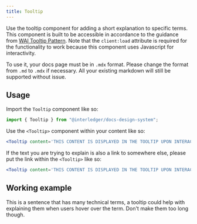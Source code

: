 ```yaml
---
title: Tooltip
---
```



Use the tooltip component for adding a short explanation to specific terms. This component is built to be accessible in accordance to the guidance from [WAI Tooltip Pattern](https://www.w3.org/WAI/ARIA/apg/patterns/tooltip/). Note that the `client:load` attribute is required for the functionality to work because this component uses Javascript for interactivity.

To use it, your docs page must be in `.mdx` format. Please change the format from `.md` to `.mdx` if necessary. All your existing markdown will still be supported without issue.

## Usage

Import the `Tooltip` component like so:

```jsx
import { Tooltip } from "@interledger/docs-design-system";
```

Use the `<Tooltip>` component within your content like so:

```jsx
<Tooltip content='THIS CONTENT IS DISPLAYED IN THE TOOLTIP UPON INTERACTION' client:load><span>text that you are trying to explain</span></Tooltip>.
```

If the text you are trying to explain is also a link to somewhere else, please put the link within the `<Tooltip>` like so:

```jsx
<Tooltip content='THIS CONTENT IS DISPLAYED IN THE TOOLTIP UPON INTERACTION' client:load><a href="/URL">text that you are trying to explain</a></Tooltip>.
```

## Working example

This is a sentence that has many technical terms, a <Tooltip content="Consise and clear explanation here" client:load>tooltip</Tooltip> could help with explaining them when users hover over the term. Don't make them too long though.
